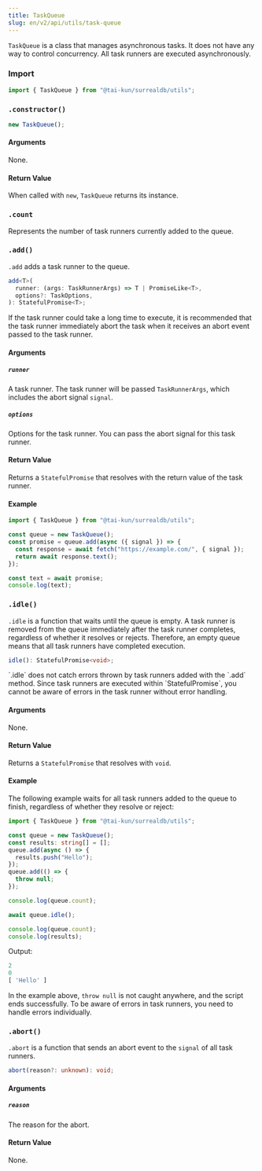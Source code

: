 ```yaml
---
title: TaskQueue
slug: en/v2/api/utils/task-queue
---
```



`TaskQueue` is a class that manages asynchronous tasks. It does not have any way to control concurrency. All task runners are executed asynchronously.

### Import

```ts
import { TaskQueue } from "@tai-kun/surrealdb/utils";
```

### `.constructor()`

```ts
new TaskQueue();
```

#### Arguments

None.

#### Return Value

When called with `new`, `TaskQueue` returns its instance.

### `.count` <Badge variant="instance" /><Badge variant="property" /><Badge variant="readonly" />

Represents the number of task runners currently added to the queue.

### `.add()` <Badge variant="instance" /><Badge variant="method" />

`.add` adds a task runner to the queue.

```ts
add<T>(
  runner: (args: TaskRunnerArgs) => T | PromiseLike<T>,
  options?: TaskOptions,
): StatefulPromise<T>;
```

<Aside type="caution">
  If the task runner could take a long time to execute, it is recommended that the task runner immediately abort the task when it receives an abort event passed to the task runner.
</Aside>

#### Arguments

##### `runner`

A task runner. The task runner will be passed `TaskRunnerArgs`, which includes the abort signal `signal`.

##### `options`

Options for the task runner. You can pass the abort signal for this task runner.

#### Return Value

Returns a `StatefulPromise` that resolves with the return value of the task runner.

#### Example

```ts
import { TaskQueue } from "@tai-kun/surrealdb/utils";

const queue = new TaskQueue();
const promise = queue.add(async ({ signal }) => {
  const response = await fetch("https://example.com/", { signal });
  return await response.text();
});

const text = await promise;
console.log(text);
```

### `.idle()` <Badge variant="instance" /><Badge variant="method" />

`.idle` is a function that waits until the queue is empty. A task runner is removed from the queue immediately after the task runner completes, regardless of whether it resolves or rejects. Therefore, an empty queue means that all task runners have completed execution.

```ts
idle(): StatefulPromise<void>;
```

<Aside type="caution">
  `.idle` does not catch errors thrown by task runners added with the `.add` method. Since task runners are executed within `StatefulPromise`, you cannot be aware of errors in the task runner without error handling.
</Aside>

#### Arguments

None.

#### Return Value

Returns a `StatefulPromise` that resolves with `void`.

#### Example

The following example waits for all task runners added to the queue to finish, regardless of whether they resolve or reject:

```ts
import { TaskQueue } from "@tai-kun/surrealdb/utils";

const queue = new TaskQueue();
const results: string[] = [];
queue.add(async () => {
  results.push("Hello");
});
queue.add(() => {
  throw null;
});

console.log(queue.count);

await queue.idle();

console.log(queue.count);
console.log(results);
```

Output:

```js
2
0
[ 'Hello' ]
```

In the example above, `throw null` is not caught anywhere, and the script ends successfully. To be aware of errors in task runners, you need to handle errors individually.

### `.abort()` <Badge variant="instance" /><Badge variant="method" />

`.abort` is a function that sends an abort event to the `signal` of all task runners.

```ts
abort(reason?: unknown): void;
```

#### Arguments

##### `reason`

The reason for the abort.

#### Return Value

None.
